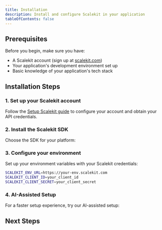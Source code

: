 ```yaml
---
title: Installation
description: Install and configure Scalekit in your application
tableOfContents: false
---
```



## Prerequisites

Before you begin, make sure you have:

- A Scalekit account (sign up at [scalekit.com](https://scalekit.com))
- Your application's development environment set up
- Basic knowledge of your application's tech stack

## Installation Steps

### 1. Set up your Scalekit account

Follow the [Setup Scalekit guide](/guides/setup-scalekit) to configure your account and obtain your API credentials.

### 2. Install the Scalekit SDK

Choose the SDK for your platform:

<CardGrid>
  <LinkCard
    title="Node.js SDK"
    description="Install via npm or yarn"
    href="/dev-kit/sdks/overview#nodejs"
  />
  <LinkCard
    title="Python SDK"
    description="Install via pip"
    href="/dev-kit/sdks/overview#python"
  />
  <LinkCard
    title="Go SDK"
    description="Install via go get"
    href="/dev-kit/sdks/overview#go"
  />
  <LinkCard
    title="Java SDK"
    description="Install via Maven or Gradle"
    href="/dev-kit/sdks/overview#java"
  />
</CardGrid>

### 3. Configure your environment

Set up your environment variables with your Scalekit credentials:

```bash
SCALEKIT_ENV_URL=https://your-env.scalekit.com
SCALEKIT_CLIENT_ID=your_client_id
SCALEKIT_CLIENT_SECRET=your_client_secret
```

### 4. AI-Assisted Setup

For a faster setup experience, try our AI-assisted setup:

<LinkCard
  title="AI-Assisted Setup"
  description="Get personalized setup instructions powered by AI"
  href="/dev-kit/resources/ai-assisted-setup"
/>

## Next Steps

<CardGrid>
  <LinkCard
    title="First Project"
    description="Build your first authenticated application"
    href="/authenticate/first-project"
  />
  <LinkCard
    title="Choose Your Auth Method"
    description="Select the authentication approach that fits your needs"
    href="/authenticate/welcome"
  />
</CardGrid>
